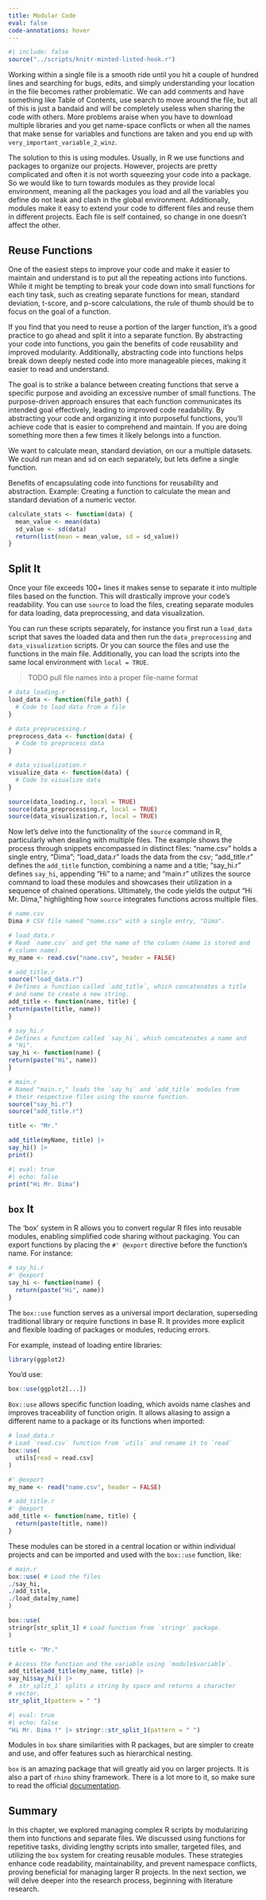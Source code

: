 ```yaml
---
title: Modular Code
eval: false
code-annotations: hover
---
```


```r
#| include: false
source("../scripts/knitr-minted-listed-hook.r")
```


Working within a single file is a smooth ride until you hit a couple of hundred lines and searching for bugs, edits, and simply understanding your location in the file becomes rather problematic. We can add comments and have something like Table of Contents, use search to move around the file, but all of this is just a bandaid and will be completely useless when sharing the code with others. More problems araise when you have to download multiple libraries and you get name-space conflicts or when all the names that make sense for variables and functions are taken and you end up with `very_important_variable_2_winz`. 

The solution to this is using modules. Usually, in R we use functions and packages to organize our projects. However, projects are pretty complicated and often it is not worth squeezing your code into a package. So we would like to turn towards modules as they provide local environment, meaning all the packages you load and all the variables you define do not leak and clash in the global environment. Additionally, modules make it easy to extend your code to different files and reuse them in different projects. Each file is self contained, so change in one doesn't affect the other.


## Reuse Functions

One of the easiest steps to improve your code and make it easier to maintain and understand is to put all the repeating actions into functions. While it might be tempting to break your code down into small functions for each tiny task, such as creating separate functions for mean, standard deviation, t-score, and p-score calculations, the rule of thumb should be to focus on the goal of a function.

If you find that you need to reuse a portion of the larger function, it's a good practice to go ahead and split it into a separate function. By abstracting your code into functions, you gain the benefits of code reusability and improved modularity. Additionally, abstracting code into functions helps break down deeply nested code into more manageable pieces, making it easier to read and understand.

The goal is to strike a balance between creating functions that serve a specific purpose and avoiding an excessive number of small functions. The purpose-driven approach ensures that each function communicates its intended goal effectively, leading to improved code readability. By abstracting your code and organizing it into purposeful functions, you'll achieve code that is easier to comprehend and maintain.
If you are doing something more then a few times it likely belongs into a function.

We want to calculate mean, standard deviation, on our a multiple datasets. We could run mean and sd on each separately, but lets define a single function.

Benefits of encapsulating code into functions for reusability and abstraction.
Example: Creating a function to calculate the mean and standard deviation of a numeric vector.

```r
calculate_stats <- function(data) {
  mean_value <- mean(data)
  sd_value <- sd(data)
  return(list(mean = mean_value, sd = sd_value))
}
```



## Split It 

Once your file exceeds 100+ lines it makes sense to separate it into multiple files based on the function. 
This will drastically improve your code's readability. You can use `source` to load the files, creating separate modules for data loading, data preprocessing, and data visualization.

You can run these scripts separately, for instance you first run a `load_data` script that saves the loaded data and then run the `data_preprocessing` and `data_visualization` scripts. Or you can source the files and use the functions in the main file. Additionally, you can load the scripts into the same local environment with `local = TRUE`.

> TODO pull file names into a proper file-name format

```r
# data_loading.r
load_data <- function(file_path) {
  # Code to load data from a file
}

# data_preprocessing.r
preprocess_data <- function(data) {
  # Code to preprocess data
}

# data_visualization.r
visualize_data <- function(data) {
  # Code to visualize data
}
```

```r
source(data_loading.r, local = TRUE)
source(data_preprocessing.r, local = TRUE)
source(data_visualization.r, local = TRUE)
```

Now let's delve into the functionality of the `source` command in R, particularly when dealing with multiple files. The example shows the process through snippets encompassed in distinct files: "name.csv" holds a single entry, "Dima"; "load_data.r" loads the data from the csv; "add_title.r" defines the `add_title` function, combining a name and a title; "say_hi.r" defines `say_hi`, appending "Hi" to a name; and "main.r" utilizes the source command to load these modules and showcases their utilization in a sequence of chained operations. Ultimately, the code yields the output "Hi Mr. Dima," highlighting how `source` integrates functions across multiple files.

```r
# name.csv
Dima # CSV file named "name.csv" with a single entry, "Dima".
```

```r
# load_data.r
# Read `name.csv` and get the name of the column (name is stored and
# column name).
my_name <- read.csv("name.csv", header = FALSE)
```

```r
# add_title.r
source("load_data.r")
# Defines a function called `add_title`, which concatenates a title
# and name to create a new string.
add_title <- function(name, title) {
return(paste(title, name))
}
```

```r
# say_hi.r
# Defines a function called `say_hi`, which concatenates a name and
# "Hi".
say_hi <- function(name) {
return(paste("Hi", name))
}
```

```r
# main.r
# Named "main.r," loads the `say_hi` and `add_title` modules from
# their respective files using the source function.
source("say_hi.r")
source("add_title.r")

title <- "Mr."

add_title(myName, title) |>
say_hi() |>
print()
```

```r
#| eval: true
#| echo: false
print("Hi Mr. Dima")
```

## `box` It 

The 'box' system in R allows you to convert regular R files into reusable modules, enabling simplified code sharing without packaging. You can export functions by placing the `#' @export` directive before the function's name. For instance:

```r
# say_hi.r
#' @export
say_hi <- function(name) {
  return(paste("Hi", name))
}
```

The `box::use` function serves as a universal import declaration, superseding traditional library or require functions in base R. It provides more explicit and flexible loading of packages or modules, reducing errors.

For example, instead of loading entire libraries:

```r
library(ggplot2)
```

You'd use:

```r
box::use(ggplot2[...])
```

`Box::use` allows specific function loading, which avoids name clashes and improves traceability of function origin. It allows aliasing to assign a different name to a package or its functions when imported:

```r
# load_data.r
# Load `read.csv` function from `utils` and rename it to `read`
box::use(
  utils[read = read.csv]
)

#' @export
my_name <- read("name.csv", header = FALSE) 
```

```r
# add_title.r
#' @export
add_title <- function(name, title) {
  return(paste(title, name))
}
```

These modules can be stored in a central location or within individual projects and can be imported and used with the `box::use` function, like:

```r
# main.r
box::use( # Load the files
./say_hi,
./add_title,
./load_data[my_name]
)

box::use(
stringr[str_split_1] # Load function from `stringr` package.
)

title <- "Mr."

# Access the function and the variable using `module$variable`.
add_title$add_title(my_name, title) |>
say_hi$say_hi() |>
# `str_split_1` splits a string by space and returns a character
# vector.
str_split_1(pattern = " ")
```
```r
#| eval: true
#| echo: false
"Hi Mr. Dima !" |> stringr::str_split_1(pattern = " ")
```

Modules in `box` share similarities with R packages, but are simpler to create and use, and offer features such as hierarchical nesting.

`box` is an amazing package that will greatly aid you on larger projects. It is also a part of `rhino` shiny framework. There is a lot more to it, so make sure to read the official [ documentation ](https://klmr.me/box/articles/box.html).

## Summary

In this chapter, we explored managing complex R scripts by modularizing them into functions and separate files. We discussed using functions for repetitive tasks, dividing lengthy scripts into smaller, targeted files, and utilizing the `box` system for creating reusable modules. These strategies enhance code readability, maintainability, and prevent namespace conflicts, proving beneficial for managing larger R projects. In the next section, we will delve deeper into the research process, beginning with literature research.

